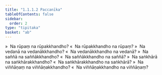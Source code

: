 ```yaml
---
title: "1.1.1.2 Paccanīka"
tableOfContents: false
sidebar:
  order: 2
type: "tipitaka"
basket: "ab"
---
```



<DynamicBreadcrumb />

<Division number="3">

<Paragraph number="13">
»  Na rūpaṃ na rūpakkhandho?
</Paragraph>

<Paragraph number="14">
«  Na rūpakkhandho na rūpaṃ?
</Paragraph>

<Paragraph number="15">
»  Na vedanā na vedanākkhandho?
</Paragraph>

<Paragraph number="16">
«  Na vedanākkhandho na vedanā?
</Paragraph>

<Paragraph number="17">
»  Na saññā na saññākkhandho?
</Paragraph>

<Paragraph number="18">
«  Na saññākkhandho na saññā?
</Paragraph>

<Paragraph number="19">
»  Na saṅkhārā na saṅkhārakkhandho?
</Paragraph>

<Paragraph number="20">
«  Na saṅkhārakkhandho na saṅkhārā?
</Paragraph>

<Paragraph number="21">
»  Na viññāṇaṃ na viññāṇakkhandho?
</Paragraph>

<Paragraph number="22">
«  Na viññāṇakkhandho na viññāṇaṃ?
</Paragraph>
</Division>